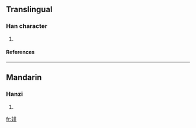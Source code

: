 ==Translingual==
===Han character===
{{Han char|rn=38|rad=女|as=08|sn=11|four=|canj=女中一卜 (VLMY)}}
# {{defn|Han|sort=女08}}
====References====
{{Han ref|kx=0264.270|dkj=06411|dj=0531.180|hdz=21057.070|uh=5A54|ud=23124}}

----
==Mandarin==
===Hanzi===
{{cmn-hanzi|pin=[[wēi]] ([[wei1]])|wg=<sup>i</sup>}}
# {{defn|Mandarin}}

[[fr:婔]]